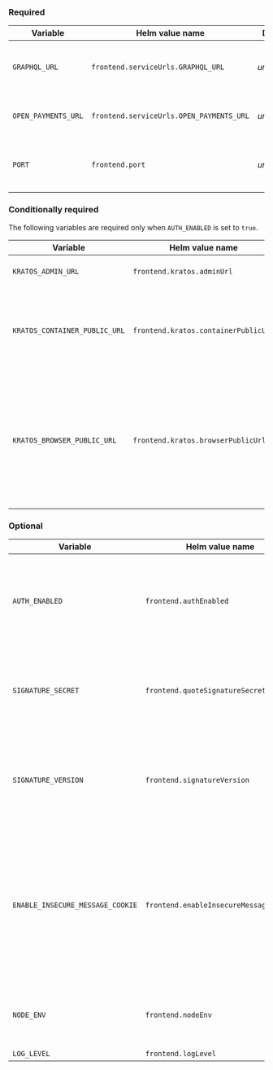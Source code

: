 
### Required

<div class="overflow-table">

| Variable            | Helm value name                          | Default     | Description                                  |
| ------------------- | ---------------------------------------- | ----------- | -------------------------------------------- |
| `GRAPHQL_URL`       | `frontend.serviceUrls.GRAPHQL_URL`       | _undefined_ | URL for Rafiki’s GraphQL Auth Admin API      |
| `OPEN_PAYMENTS_URL` | `frontend.serviceUrls.OPEN_PAYMENTS_URL` | _undefined_ | Your Open Payments API endpoint              |
| `PORT`              | `frontend.port`                          | _undefined_ | Port from which to host the Rafiki Remix app |

</div>

### Conditionally required

The following variables are required only when `AUTH_ENABLED` is set to `true`.

<div class="overflow-table">

| Variable                      | Helm value name                      | Default     | Description                                                                                                                                                                                                          |
| ----------------------------- | ------------------------------------ | ----------- | -------------------------------------------------------------------------------------------------------------------------------------------------------------------------------------------------------------------- |
| `KRATOS_ADMIN_URL`            | `frontend.kratos.adminUrl`           | _undefined_ | The admin endpoint/container address for Kratos                                                                                                                                                                      |
| `KRATOS_CONTAINER_PUBLIC_URL` | `frontend.kratos.containerPublicUrl` | _undefined_ | The URL for you to access the Kratos Docker container from within the Docker network. This is used for backend calls to Kratos.                                                                                      |
| `KRATOS_BROWSER_PUBLIC_URL`   | `frontend.kratos.browserPublicUrl`   | _undefined_ | The URL for you to access the Kratos Docker container from a browser outside of the Docker network. This is used for calls from a browser (what you see in the Rafiki Admin UI) to the Kratos server on the backend. |

</div>

### Optional

<div class="overflow-table">

| Variable                         | Helm value name                        | Default      | Description                                                                                                                                                            |
| -------------------------------- | -------------------------------------- | ------------ | ---------------------------------------------------------------------------------------------------------------------------------------------------------------------- |
| `AUTH_ENABLED`                   | `frontend.authEnabled`                 | `true`       | When `true`, only authenticated users can be granted access to Rafiki Admin by an administrator                                                                        |
| `SIGNATURE_SECRET`               | `frontend.quoteSignatureSecret`        | _undefined_  | The signature secret used to authenticate requests to the Backend Admin API.                                                                                           |
| `SIGNATURE_VERSION`              | `frontend.signatureVersion`            | `1`          | The signature version number used to authenticate requests to the Backend Admin API.                                                                                   |
| `ENABLE_INSECURE_MESSAGE_COOKIE` | `frontend.enableInsecureMessageCookie` | `true`       | When set to `true`, `t`, or `1`, cookie will be transmitted over insecure HTTP connection. Insecure message cookies are required for flash messages to work over HTTP. |
| `NODE_ENV`                       | `frontend.nodeEnv`                     | `production` | The type of node environment: `development`, `test`, or `production`.                                                                                                  |
| `LOG_LEVEL`                      | `frontend.logLevel`                    | `info`       | <LinkOut href="https://getpino.io/#/docs/api?id=levels">Pino log level</LinkOut>                                                                                       |

</div>
